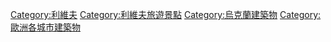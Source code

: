 [[Category:利維夫|Category:利維夫]]
[[Category:利維夫旅遊景點|Category:利維夫旅遊景點]]
[[Category:烏克蘭建築物|Category:烏克蘭建築物]]
[[Category:歐洲各城市建築物|Category:歐洲各城市建築物]]